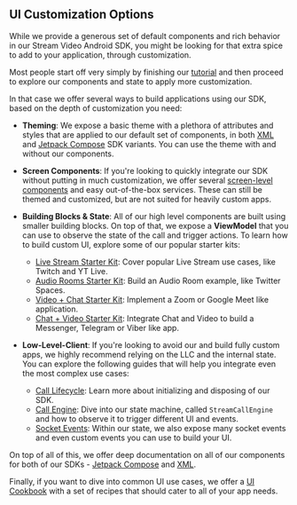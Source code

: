 ## UI Customization Options

While we provide a generous set of default components and rich behavior in our Stream Video Android SDK, you might be looking for that extra spice to add to your application, through customization.

Most people start off very simply by finishing our [tutorial](01-tutorial.mdx) and then proceed to explore our components and state to apply more customization.

In that case we offer several ways to build applications using our SDK, based on the depth of customization you need:

* **Theming**: We expose a basic theme with a plethora of attributes and styles that are applied to our default set of components, in both [XML](../03-ui/04-xml/03-general-customization/01-video-styles.mdx) and [Jetpack Compose](../03-ui/03-compose/03-general-customization/01-video-theme.mdx) SDK variants. You can use the theme with and without our components.
* **Screen Components**: If you're looking to quickly integrate our SDK without putting in much customization, we offer several [screen-level components](05-default-call-launchers.mdx) and easy out-of-the-box services. These can still be themed and customized, but are not suited for heavily custom apps.
* **Building Blocks & State**: All of our high level components are built using smaller building blocks. On top of that, we expose a **ViewModel** that you can use to observe the state of the call and trigger actions. To learn how to build custom UI, explore some of our popular starter kits:
  * [Live Stream Starter Kit](../02-guides/09-livestream.mdx): Cover popular Live Stream use cases, like Twitch and YT Live.
  * [Audio Rooms Starter Kit](../02-guides/08-audio-rooms.mdx): Build an Audio Room example, like Twitter Spaces.
  * [Video + Chat Starter Kit](../02-guides/07-video-with-chat.mdx): Implement a Zoom or Google Meet like application.
  * [Chat + Video Starter Kit](../02-guides/06-chat-with-video.mdx): Integrate Chat and Video to build a Messenger, Telegram or Viber like app.

* **Low-Level-Client**: If you're looking to avoid our and build fully custom apps, we highly recommend relying on the LLC and the internal state. You can explore the following guides that will help you integrate even the most complex use cases:
  * [Call Lifecycle](../02-guides/02-call-lifecycle.mdx): Learn more about initializing and disposing of our SDK.
  * [Call Engine](../02-guides/03-call-engine.mdx): Dive into our state machine, called `StreamCallEngine` and how to observe it to trigger different UI and events.
  * [Socket Events](../02-guides/04-socket-events.mdx): Within our state, we also expose many socket events and even custom events you can use to build your UI.


On top of all of this, we offer deep documentation on all of our components for both of our SDKs - [Jetpack Compose](../03-ui/03-compose) and [XML](../03-ui/04-xml).

Finally, if you want to dive into common UI use cases, we offer a [UI Cookbook](../06-ui-cookbook) with a set of recipes that should cater to all of your app needs.
